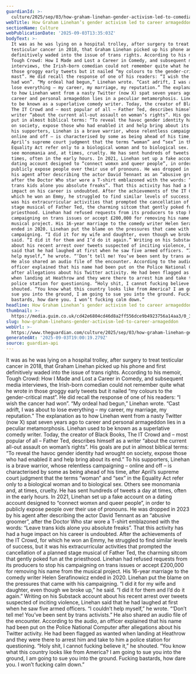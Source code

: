 ```yaml
---
guardianId: >-
  culture/2025/sep/03/how-graham-linehan-gender-activism-led-to-comedian-career-and-personal-armageddon
webTitle: How Graham Linehan’s gender activism led to career armageddon
sectionName: Culture
webPublicationDate: '2025-09-03T13:35:03Z'
bodyText: >-
  It was as he was lying on a hospital trolley, after surgery to treat
  testicular cancer in 2018, that Graham Linehan picked up his phone and first
  definitively waded into the issue of trans rights. According to his memoir,
  Tough Crowd: How I Made and Lost a Career in Comedy, and subsequent media
  interviews, the Irish-born comedian could not remember quite what he wrote in
  those groggy early tweets but it nailed “my colours to the gender-critical
  mast”. He did recall the response of one of his readers: “I wish the cancer
  had won”. “My ordeal had begun,” Linehan wrote. “Cast adrift, I was about to
  lose everything – my career, my marriage, my reputation.” The explanation as
  to how Linehan went from a nasty Twitter (now X) spat seven years ago to
  career and personal armageddon lies in a peculiar metamorphosis. Linehan used
  to be known as a superlative comedy writer. Today, the creator of Black Books,
  The IT Crowd and – most popular of all – Father Ted, describes himself as a
  writer “about the current all-out assault on woman’s rights”. His goals are
  put in almost biblical terms: “To reveal the havoc gender identity had wrought
  on society, expose those who had enabled it and help bring about its end.” To
  his supporters, Linehan is a brave warrior, whose relentless campaigning –
  online and off – is characterised by some as being ahead of his time, after
  April’s supreme court judgment that the terms “woman” and “sex” in the
  Equality Act refer only to a biological woman and to biological sex. Others
  see monomania and, at times, cruelty. He has sent hundreds of tweets a day at
  times, often in the early hours. In 2021, Linehan set up a fake account on a
  dating account designed to “connect womxn and queer people”, in order to
  publicly expose people over their use of pronouns. He was dropped in 2023 by
  his agent after describing the actor David Tennant as an “abusive groomer”,
  after the Doctor Who star wore a T-shirt emblazoned with the words: “Leave
  trans kids alone you absolute freaks”. That this activity has had a huge
  impact on his career is undoubted. After the achievements of the IT Crowd, for
  which he won an Emmy, he struggled to find similar levels of success, but it
  was his extracurricular activities that prompted the cancellation of a planned
  stage musical of Father Ted, the charming sitcom that gently poked fun at the
  priesthood. Linehan had refused requests from its producers to stop his
  campaigning on trans issues or accept £200,000 for removing his name from the
  musical project. His 16-year marriage to the comedy writer Helen Serafinowicz
  ended in 2020. Linehan put the blame on the pressures that came with his
  campaigning. “I did it for my wife and daughter, even though we broke up,” he
  said. “I did it for them and I’d do it again.” Writing on his Substack account
  about his recent arrest over tweets suspected of inciting violence, Linehan
  said that he had laughed at first when he saw five armed officers. “I couldn’t
  help myself,” he wrote. “‘Don’t tell me! You’ve been sent by trans activists.”
  He also shared an audio file of the encounter. According to the audio, an
  officer explained that his name had been put on the Police National Computer
  after allegations about his Twitter activity. He had been flagged as wanted
  when landing at Heathrow and they were there to arrest him and take to him a
  police station for questioning. “Holy shit, I cannot fucking believe it,” he
  shouted. “You know what this country looks like from America? I am going to
  sue you into the ground, I am going to sue you into the ground. Fucking
  bastards, how dare you. I won’t fucking calm down.”
headline: How Graham Linehan’s gender activism led to career armageddon
thumbnail: >-
  https://media.guim.co.uk/cd42e6804cd46d8a2ff556dce9b4923756a14aa3/0_311_3568_2854/500.jpg
slug: how-graham-linehans-gender-activism-led-to-career-armageddon
webUrl: >-
  https://www.theguardian.com/culture/2025/sep/03/how-graham-linehan-gender-activism-led-to-comedian-career-and-personal-armageddon
generatedAt: '2025-09-03T19:00:19.279Z'
source: guardian-api
---
```

It was as he was lying on a hospital trolley, after surgery to treat testicular cancer in 2018, that Graham Linehan picked up his phone and first definitively waded into the issue of trans rights. According to his memoir, Tough Crowd: How I Made and Lost a Career in Comedy, and subsequent media interviews, the Irish-born comedian could not remember quite what he wrote in those groggy early tweets but it nailed “my colours to the gender-critical mast”. He did recall the response of one of his readers: “I wish the cancer had won”. “My ordeal had begun,” Linehan wrote. “Cast adrift, I was about to lose everything – my career, my marriage, my reputation.” The explanation as to how Linehan went from a nasty Twitter (now X) spat seven years ago to career and personal armageddon lies in a peculiar metamorphosis. Linehan used to be known as a superlative comedy writer. Today, the creator of Black Books, The IT Crowd and – most popular of all – Father Ted, describes himself as a writer “about the current all-out assault on woman’s rights”. His goals are put in almost biblical terms: “To reveal the havoc gender identity had wrought on society, expose those who had enabled it and help bring about its end.” To his supporters, Linehan is a brave warrior, whose relentless campaigning – online and off – is characterised by some as being ahead of his time, after April’s supreme court judgment that the terms “woman” and “sex” in the Equality Act refer only to a biological woman and to biological sex. Others see monomania and, at times, cruelty. He has sent hundreds of tweets a day at times, often in the early hours. In 2021, Linehan set up a fake account on a dating account designed to “connect womxn and queer people”, in order to publicly expose people over their use of pronouns. He was dropped in 2023 by his agent after describing the actor David Tennant as an “abusive groomer”, after the Doctor Who star wore a T-shirt emblazoned with the words: “Leave trans kids alone you absolute freaks”. That this activity has had a huge impact on his career is undoubted. After the achievements of the IT Crowd, for which he won an Emmy, he struggled to find similar levels of success, but it was his extracurricular activities that prompted the cancellation of a planned stage musical of Father Ted, the charming sitcom that gently poked fun at the priesthood. Linehan had refused requests from its producers to stop his campaigning on trans issues or accept £200,000 for removing his name from the musical project. His 16-year marriage to the comedy writer Helen Serafinowicz ended in 2020. Linehan put the blame on the pressures that came with his campaigning. “I did it for my wife and daughter, even though we broke up,” he said. “I did it for them and I’d do it again.” Writing on his Substack account about his recent arrest over tweets suspected of inciting violence, Linehan said that he had laughed at first when he saw five armed officers. “I couldn’t help myself,” he wrote. “‘Don’t tell me! You’ve been sent by trans activists.” He also shared an audio file of the encounter. According to the audio, an officer explained that his name had been put on the Police National Computer after allegations about his Twitter activity. He had been flagged as wanted when landing at Heathrow and they were there to arrest him and take to him a police station for questioning. “Holy shit, I cannot fucking believe it,” he shouted. “You know what this country looks like from America? I am going to sue you into the ground, I am going to sue you into the ground. Fucking bastards, how dare you. I won’t fucking calm down.”
